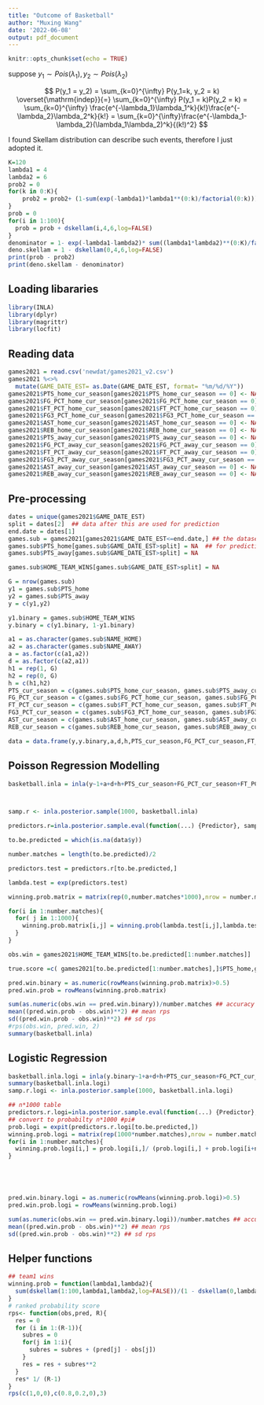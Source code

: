 ```yaml
---
title: "Outcome of Basketball"
author: "Muxing Wang"
date: '2022-06-08'
output: pdf_document
---
```


```r
knitr::opts_chunk$set(echo = TRUE)
```

suppose $y_1 \sim Pois(\lambda_1), y_2\sim Pois(\lambda_2)$

$$
P(y_1 = y_2) = \sum_{k=0}^{\infty} P(y_1=k, y_2 = k) \overset{\mathrm{indep}}{=}
 \sum_{k=0}^{\infty} P(y_1 = k)P(y_2 = k) = \sum_{k=0}^{\infty} 
\frac{e^{-\lambda_1}\lambda_1^k}{k!}\frac{e^{-\lambda_2}\lambda_2^k}{k!} = 
\sum_{k=0}^{\infty}\frac{e^{-\lambda_1-\lambda_2}(\lambda_1\lambda_2)^k}{(k!)^2}
$$

I found Skellam distribution can describe such events, therefore I just adopted it.

```r
K=120
lambda1 = 4
lambda2 = 6
prob2 = 0
for(k in 0:K){
    prob2 = prob2+ (1-sum(exp(-lambda1)*lambda1**(0:k)/factorial(0:k)))*exp(-lambda2)*lambda2**k/factorial(k)
}
prob = 0
for(i in 1:100){
  prob = prob + dskellam(i,4,6,log=FALSE)
}
denominator = 1- exp(-lambda1-lambda2)* sum((lambda1*lambda2)**(0:K)/factorial((0:K))**2)
deno.skellam = 1 - dskellam(0,4,6,log=FALSE)
print(prob - prob2)
print(deno.skellam - denominator)
```

## Loading libararies

```r
library(INLA)
library(dplyr)
library(magrittr)
library(locfit)
```

## Reading data

```r
games2021 = read.csv('newdat/games2021_v2.csv')
games2021 %<>%
  mutate(GAME_DATE_EST= as.Date(GAME_DATE_EST, format= "%m/%d/%Y"))
games2021$PTS_home_cur_season[games2021$PTS_home_cur_season == 0] <- NA #1
games2021$FG_PCT_home_cur_season[games2021$FG_PCT_home_cur_season == 0] <- NA #2
games2021$FT_PCT_home_cur_season[games2021$FT_PCT_home_cur_season == 0] <- NA #3
games2021$FG3_PCT_home_cur_season[games2021$FG3_PCT_home_cur_season == 0] <- NA #4
games2021$AST_home_cur_season[games2021$AST_home_cur_season == 0] <- NA #5
games2021$REB_home_cur_season[games2021$REB_home_cur_season == 0] <- NA #6
games2021$PTS_away_cur_season[games2021$PTS_away_cur_season == 0] <- NA #7
games2021$FG_PCT_away_cur_season[games2021$FG_PCT_away_cur_season == 0] <- NA #8
games2021$FT_PCT_away_cur_season[games2021$FT_PCT_away_cur_season == 0] <- NA #9
games2021$FG3_PCT_away_cur_season[games2021$FG3_PCT_away_cur_season == 0] <- NA #10
games2021$AST_away_cur_season[games2021$AST_away_cur_season == 0] <- NA #11
games2021$REB_away_cur_season[games2021$REB_away_cur_season == 0] <- NA #12
```

## Pre-processing

```r
dates = unique(games2021$GAME_DATE_EST)
split = dates[2]  ## data after this are used for prediction
end.date = dates[1] 
games.sub = games2021[games2021$GAME_DATE_EST<=end.date,] ## the dataset used for training and testing
games.sub$PTS_home[games.sub$GAME_DATE_EST>split] = NA  ## for prediction
games.sub$PTS_away[games.sub$GAME_DATE_EST>split] = NA

games.sub$HOME_TEAM_WINS[games.sub$GAME_DATE_EST>split] = NA

G = nrow(games.sub)
y1 = games.sub$PTS_home
y2 = games.sub$PTS_away
y = c(y1,y2)

y1.binary = games.sub$HOME_TEAM_WINS
y.binary = c(y1.binary, 1-y1.binary)

a1 = as.character(games.sub$NAME_HOME)
a2 = as.character(games.sub$NAME_AWAY)
a = as.factor(c(a1,a2))
d = as.factor(c(a2,a1))
h1 = rep(1, G)
h2 = rep(0, G)
h = c(h1,h2)
PTS_cur_season = c(games.sub$PTS_home_cur_season, games.sub$PTS_away_cur_season)
FG_PCT_cur_season = c(games.sub$FG_PCT_home_cur_season, games.sub$FG_PCT_away_cur_season)
FT_PCT_cur_season = c(games.sub$FT_PCT_home_cur_season, games.sub$FT_PCT_away_cur_season)
FG3_PCT_cur_season = c(games.sub$FG3_PCT_home_cur_season, games.sub$FG3_PCT_away_cur_season)
AST_cur_season = c(games.sub$AST_home_cur_season, games.sub$AST_away_cur_season)
REB_cur_season = c(games.sub$REB_home_cur_season, games.sub$REB_away_cur_season)

data = data.frame(y,y.binary,a,d,h,PTS_cur_season,FG_PCT_cur_season,FT_PCT_cur_season,FG3_PCT_cur_season,AST_cur_season,REB_cur_season)
```

## Poisson Regression Modelling

```r
basketball.inla = inla(y~1+a+d+h+PTS_cur_season+FG_PCT_cur_season+FT_PCT_cur_season+FG3_PCT_cur_season+AST_cur_season+REB_cur_season, data = data, family = "poisson",control.compute=list(config = TRUE),control.predictor = list(compute = TRUE))



samp.r <- inla.posterior.sample(1000, basketball.inla)

predictors.r=inla.posterior.sample.eval(function(...) {Predictor}, samp.r)

to.be.predicted = which(is.na(data$y))

number.matches = length(to.be.predicted)/2

predictors.test = predictors.r[to.be.predicted,]

lambda.test = exp(predictors.test)

winning.prob.matrix = matrix(rep(0,number.matches*1000),nrow = number.matches,ncol = 1000)

for(i in 1:number.matches){
  for( j in 1:1000){
    winning.prob.matrix[i,j] = winning.prob(lambda.test[i,j],lambda.test[i+number.matches,j])
  }
}

obs.win = games2021$HOME_TEAM_WINS[to.be.predicted[1:number.matches]]

true.score =c( games2021[to.be.predicted[1:number.matches],]$PTS_home,games2021[to.be.predicted[1:number.matches],]$PTS_away)

pred.win.binary = as.numeric(rowMeans(winning.prob.matrix)>0.5)
pred.win.prob = rowMeans(winning.prob.matrix)

sum(as.numeric(obs.win == pred.win.binary))/number.matches ## accuracy
mean((pred.win.prob - obs.win)**2) ## mean rps
sd((pred.win.prob - obs.win)**2) ## sd rps 
#rps(obs.win, pred.win, 2)
summary(basketball.inla)
```

## Logistic Regression

```r

basketball.inla.logi = inla(y.binary~1+a+d+h+PTS_cur_season+FG_PCT_cur_season+FT_PCT_cur_season+FG3_PCT_cur_season+AST_cur_season+REB_cur_season, data = data, family = "binomial",Ntrials = 1,control.compute=list(config = TRUE),control.predictor = list(compute = TRUE),num.threads = 2)
summary(basketball.inla.logi)
samp.r.logi <- inla.posterior.sample(1000, basketball.inla.logi)

## n*1000 table
predictors.r.logi=inla.posterior.sample.eval(function(...) {Predictor}, samp.r.logi)
## convert to probabilty n*1000 #pi#
prob.logi = expit(predictors.r.logi[to.be.predicted,]) 
winning.prob.logi = matrix(rep(1000*number.matches),nrow = number.matches,ncol = 1000)
for(i in 1:number.matches){
  winning.prob.logi[i,] = prob.logi[i,]/ (prob.logi[i,] + prob.logi[i+number.matches,])
}





pred.win.binary.logi = as.numeric(rowMeans(winning.prob.logi)>0.5)
pred.win.prob.logi = rowMeans(winning.prob.logi)

sum(as.numeric(obs.win == pred.win.binary.logi))/number.matches ## accuracy
mean((pred.win.prob - obs.win)**2) ## mean rps
sd((pred.win.prob - obs.win)**2) ## sd rps 
```

## Helper functions

```r
## team1 wins
winning.prob = function(lambda1,lambda2){
  sum(dskellam(1:100,lambda1,lambda2,log=FALSE))/(1 - dskellam(0,lambda1,lambda2,log=FALSE))
}
# ranked probability score
rps<- function(obs,pred, R){
  res = 0
  for (i in 1:(R-1)){
    subres = 0
    for(j in 1:i){
      subres = subres + (pred[j] - obs[j])
    }
    res = res + subres**2
  }
  res* 1/ (R-1)
}
rps(c(1,0,0),c(0.8,0.2,0),3)
```

